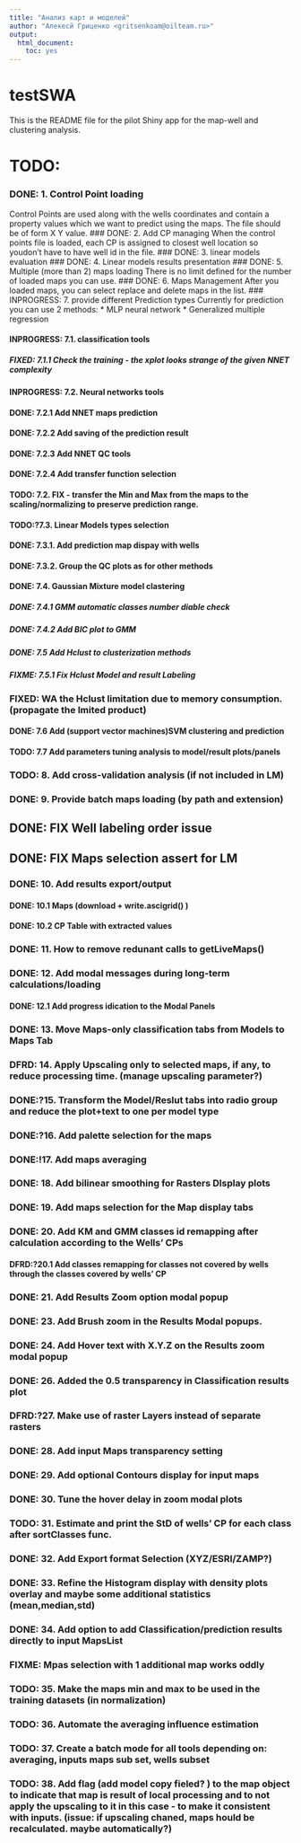 ```yaml
---
title: "Анализ карт и моделей"
author: "Алекесй Гриценко <gritsenkoam@oilteam.ru>"
output: 
  html_document: 
    toc: yes
---
```


# testSWA

This is the README file for the pilot Shiny app for the map-well and clustering analysis.
 
# TODO: 
###   DONE: 1. Control Point loading
Control Points are used along with the wells coordinates and contain a property values which we want to predict using the maps. The file should be of form X Y value.
###   DONE: 2. Add CP managing
When the control points file is loaded, each CP is assigned to closest well location so youdon't have to have well id in the file.
###   DONE: 3. linear models evaluation
###   DONE: 4. Linear models results presentation
###   DONE: 5. Multiple (more than 2) maps loading 
There is no limit defined for the number of loaded maps you can use.
###   DONE: 6. Maps Management
After you loaded maps, you can select replace and delete maps in the list. 
###   INPROGRESS: 7. provide different Prediction types 
Currently for prediction you can use 2 methods: 
* MLP neural network
* Generalized multiple regression

####  INPROGRESS: 7.1. classification tools
##### FIXED: 7.1.1 Check the training - the xplot looks strange of the given NNET complexity
####  INPROGRESS: 7.2. Neural networks tools
####  DONE: 7.2.1 Add NNET maps prediction
####  DONE: 7.2.2 Add saving of the prediction result
####  DONE: 7.2.3 Add NNET QC tools
####  DONE: 7.2.4 Add transfer function selection
####  TODO: 7.2. FIX - transfer the Min and Max from the maps to the scaling/normalizing to preserve prediction range.
####  TODO:?7.3. Linear Models types selection 
####  DONE: 7.3.1. Add prediction map dispay with wells
####  DONE: 7.3.2. Group the QC plots as for other methods
####  DONE: 7.4. Gaussian Mixture model clastering
##### DONE: 7.4.1 GMM automatic classes number diable check
##### DONE: 7.4.2 Add BIC plot to GMM
##### DONE: 7.5 Add Hclust to clusterization methods
##### FIXME: 7.5.1 Fix Hclust Model and result Labeling
###   FIXED: WA the Hclust limitation due to memory consumption. (propagate the lmited product)
####  DONE: 7.6 Add (support vector machines)SVM clustering and prediction
####  TODO: 7.7 Add parameters tuning analysis to model/result plots/panels
###   TODO: 8. Add cross-validation analysis (if not included in LM)
###   DONE: 9. Provide batch maps loading (by path and extension)
##    DONE: FIX Well labeling order issue
##    DONE: FIX Maps selection assert for LM
###   DONE: 10. Add results export/output 
####  DONE: 10.1 Maps (download + write.ascigrid() )
####  DONE: 10.2 CP Table with extracted values
###   DONE: 11. How to remove redunant calls to getLiveMaps()
###   DONE: 12. Add modal messages during long-term calculations/loading
####  DONE: 12.1 Add progress idication to the Modal Panels
###   DONE: 13. Move Maps-only classification tabs from Models to Maps Tab
###   DFRD: 14. Apply Upscaling only to selected maps, if any, to reduce processing time. (manage upscaling parameter?)
###   DONE:?15. Transform the Model/Reslut tabs into radio group and reduce the plot+text to one per model type
###   DONE:?16. Add palette selection for the maps
###   DONE:!17. Add maps averaging
###   DONE: 18. Add bilinear smoothing for Rasters DIsplay plots
###   DONE: 19. Add maps selection for the Map display tabs
###   DONE: 20. Add KM and GMM classes id remapping after calculation according to the Wells' CPs
####  DFRD:?20.1 Add classes remapping for classes not covered by wells through the classes covered by wells' CP
###   DONE: 21. Add Results Zoom option modal popup
###   DONE: 23. Add Brush zoom in the Results Modal popups.
###   DONE: 24. Add Hover text with X.Y.Z on the Results zoom modal popup
###   DONE: 26. Added the 0.5 transparency in Classification results plot
###   DFRD:?27. Make use of raster Layers instead of separate rasters
###   DONE: 28. Add input Maps transparency setting
###   DONE: 29. Add optional Contours display for input maps
###   DONE: 30. Tune the hover delay in zoom modal plots
###   TODO: 31. Estimate and print the StD of wells' CP for each class after sortClasses func.
###   DONE: 32. Add Export format Selection (XYZ/ESRI/ZAMP?)
###   DONE: 33. Refine the Histogram display with density plots overlay and maybe some additional statistics (mean,median,std)
###   DONE: 34. Add option to add Classification/prediction results directly to input MapsList
###   FIXME: Mpas selection with 1 additional map works oddly
###   TODO: 35. Make the maps min and max to be used in the training datasets (in normalization)
###   TODO: 36. Automate the averaging influence estimation
###   TODO: 37. Create a batch mode for all tools depending on: averaging, inputs maps sub set, wells subset
###   TODO: 38. Add flag (add model copy fieled? ) to the map object to indicate that map is result of local processing and to not apply the upscaling to it in this case - to make it consistent with inputs. (issue: if upscaling chaned, maps hould be recalculated. maybe automatically?)
